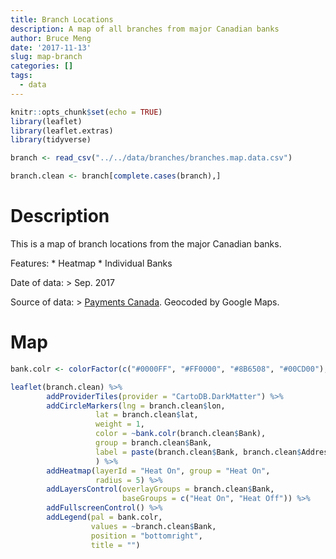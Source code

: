 ```yaml
---
title: Branch Locations
description: A map of all branches from major Canadian banks
author: Bruce Meng
date: '2017-11-13'
slug: map-branch
categories: []
tags:
  - data
---
```

```r
knitr::opts_chunk$set(echo = TRUE)
library(leaflet)
library(leaflet.extras)
library(tidyverse)

branch <- read_csv("../../data/branches/branches.map.data.csv")
```

```r
branch.clean <- branch[complete.cases(branch),]


```

# Description

This is a map of branch locations from the major Canadian banks.

Features:
* Heatmap
* Individual Banks

Date of data:
> Sep. 2017

Source of data:
> [Payments Canada](https://www.payments.ca/our-directories/financial-institutions-branch-directory). 
Geocoded by Google Maps.

# Map

```r
bank.colr <- colorFactor(c("#0000FF", "#FF0000", "#8B6508", "#00CD00"), c("BMO", "CIBC", "TD", "RBC"))

leaflet(branch.clean) %>%
        addProviderTiles(provider = "CartoDB.DarkMatter") %>%
        addCircleMarkers(lng = branch.clean$lon,
                   lat = branch.clean$lat,
                   weight = 1, 
                   color = ~bank.colr(branch.clean$Bank),
                   group = branch.clean$Bank,
                   label = paste(branch.clean$Bank, branch.clean$Address, sep = ": ")
                   ) %>%
        addHeatmap(layerId = "Heat On", group = "Heat On",
                   radius = 5) %>%
        addLayersControl(overlayGroups = branch.clean$Bank,
                         baseGroups = c("Heat On", "Heat Off")) %>%
        addFullscreenControl() %>%
        addLegend(pal = bank.colr,
                  values = ~branch.clean$Bank,
                  position = "bottomright",
                  title = "")

```